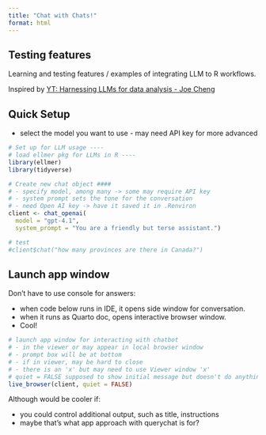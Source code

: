 ```yaml
---
title: "Chat with Chats!"
format: html
---
```


## Testing features

Learning and testing features / examples of integrating LLM to R workflows.

Inspired by [YT: Harnessing LLMs for data analysis - Joe Cheng](https://www.youtube.com/watch?v=owDd1CJ17uQ&t=720s)

## Quick Setup

-   select the model you want to use - may need API key for more advanced

```r
# Set up for LLM usage ----
# load ellmer pkg for LLMs in R ----
library(ellmer)
library(tidyverse)

# Create new chat object ####
# - specify model, among many -> some may require API key
# - system prompt sets the tone for the conversation
# - need Open AI key -> have it saved it in .Renviron
client <- chat_openai(
  model = "gpt-4.1",
  system_prompt = "You are a friendly but terse assistant.")

# test
#client$chat("how many provinces are there in Canada?")
```

## Launch app window

Don't have to use console for answers:

-   when code below runs in IDE, it opens side window for conversation.
-   when it runs as Quarto doc, opens interactive browser window.
-   Cool!

```r
# launch app window for interacting with chatbot
# - in the viewer or may appear in local browser window
# - prompt box will be at bottom
# - if in viewer, may be hard to close
# - there is an 'x' but may need to use Viewer window 'x'
# quiet = FALSE supposed to show initial message but doesn't do anything - at least in browser
live_browser(client, quiet = FALSE)
```

Although would be cooler if:

* you could control additional output, such as title, instructions
* maybe that's what app approach with querychat is for?